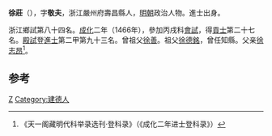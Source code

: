 '''徐莊'''（{{bd|1436年||？}}），字'''敬夫'''，浙江嚴州府壽昌縣人，[[明朝|明朝]]政治人物。進士出身。

浙江鄉試第八十四名。[[成化|成化]]二年（1466年），參加丙戌科[[會試|會試]]，得[[貢士|貢士]]第二十七名。[[殿試|殿試]]登[[進士|進士]]第二甲第九十三名。曾祖父[[徐善|徐善]]。祖父[[徐德銘|徐德銘]]，曾任知縣。父亲[[徐志昂|徐志昂]]<ref>《天一阁藏明代科举录选刊·登科录》（《成化二年进士登科录》）</ref>。

==参考==
{{reflist}}
{{明朝人物小作品}}
{{成化二年丙戌科殿試金榜}}
[[Category:徐姓|Z]]
[[Category:建德人|Category:建德人]]
